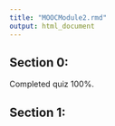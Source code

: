 ```yaml
---
title: "MOOCModule2.rmd"
output: html_document
---
```

## Section 0:
Completed quiz 100%.

## Section 1:
